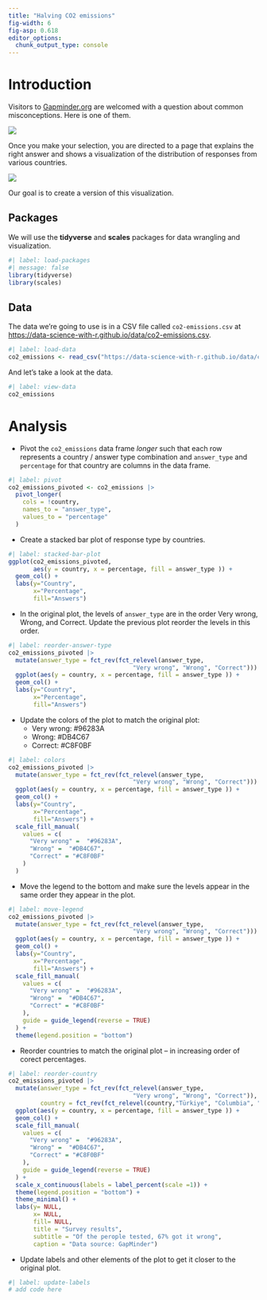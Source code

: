 ```yaml
---
title: "Halving CO2 emissions"
fig-width: 6
fig-asp: 0.618
editor_options: 
  chunk_output_type: console
---
```


# Introduction

Visitors to [Gapminder.org](https://www.gapminder.org/) are welcomed with a question about common misconceptions. Here is one of them.

![](https://data-science-with-r.github.io/images/gapminder-co2-question.png)

Once you make your selection, you are directed to a page that explains the right answer and shows a visualization of the distribution of responses from various countries.

![](https://data-science-with-r.github.io/images/gapminder-co2-answers.png)

Our goal is to create a version of this visualization.

## Packages

We will use the **tidyverse** and **scales** packages for data wrangling and visualization.

```r
#| label: load-packages
#| message: false
library(tidyverse)
library(scales)
```

## Data

The data we're going to use is in a CSV file called `co2-emissions.csv` at <https://data-science-with-r.github.io/data/co2-emissions.csv>.

```r
#| label: load-data
co2_emissions <- read_csv("https://data-science-with-r.github.io/data/co2-emissions.csv")
```

And let's take a look at the data.

```r
#| label: view-data
co2_emissions
```

# Analysis

-   Pivot the `co2_emissions` data frame *longer* such that each row represents a country / answer type combination and `answer_type` and `percentage` for that country are columns in the data frame.

```r
#| label: pivot
co2_emissions_pivoted <- co2_emissions |>
  pivot_longer(
    cols = !country,
    names_to = "answer_type",
    values_to = "percentage"
  )
```

-   Create a stacked bar plot of response type by countries.

```r
#| label: stacked-bar-plot
ggplot(co2_emissions_pivoted,
       aes(y = country, x = percentage, fill = answer_type )) +
  geom_col() +
  labs(y="Country",
       x="Percentage",
       fill="Answers")
```

-   In the original plot, the levels of `answer_type` are in the order Very wrong, Wrong, and Correct. Update the previous plot reorder the levels in this order.

```r
#| label: reorder-answer-type
co2_emissions_pivoted |>
  mutate(answer_type = fct_rev(fct_relevel(answer_type,
                                   "Very wrong", "Wrong", "Correct"))) |>
  ggplot(aes(y = country, x = percentage, fill = answer_type )) +
  geom_col() +
  labs(y="Country",
       x="Percentage",
       fill="Answers")
```

-   Update the colors of the plot to match the original plot:
    -   Very wrong: #96283A
    -   Wrong: #DB4C67
    -   Correct: #C8F0BF

```r
#| label: colors
co2_emissions_pivoted |>
  mutate(answer_type = fct_rev(fct_relevel(answer_type,
                                   "Very wrong", "Wrong", "Correct"))) |>
  ggplot(aes(y = country, x = percentage, fill = answer_type )) +
  geom_col() +
  labs(y="Country",
       x="Percentage",
       fill="Answers") + 
  scale_fill_manual(
    values = c(
      "Very wrong" =  "#96283A",
      "Wrong" =  "#DB4C67",
      "Correct" = "#C8F0BF"
    )
  )
```

-   Move the legend to the bottom and make sure the levels appear in the same order they appear in the plot.

```r
#| label: move-legend
co2_emissions_pivoted |>
  mutate(answer_type = fct_rev(fct_relevel(answer_type,
                                   "Very wrong", "Wrong", "Correct"))) |>
  ggplot(aes(y = country, x = percentage, fill = answer_type )) +
  geom_col() +
  labs(y="Country",
       x="Percentage",
       fill="Answers") + 
  scale_fill_manual(
    values = c(
      "Very wrong" =  "#96283A",
      "Wrong" =  "#DB4C67",
      "Correct" = "#C8F0BF"
    ), 
    guide = guide_legend(reverse = TRUE)
  ) +
  theme(legend.position = "bottom")
```

-   Reorder countries to match the original plot -- in increasing order of corect percentages.

```r
#| label: reorder-country
co2_emissions_pivoted |>
  mutate(answer_type = fct_rev(fct_relevel(answer_type,
                                   "Very wrong", "Wrong", "Correct")), 
         country = fct_rev(fct_relevel(country,"Türkiye", "Columbia", "Sweden", "Germany", "United Kingdom", "United States", "Kenya", "Pakistan"))) |>
  ggplot(aes(y = country, x = percentage, fill = answer_type )) +
  geom_col() +
  scale_fill_manual(
    values = c(
      "Very wrong" =  "#96283A",
      "Wrong" =  "#DB4C67",
      "Correct" = "#C8F0BF"
    ), 
    guide = guide_legend(reverse = TRUE)
  ) +
  scale_x_continuous(labels = label_percent(scale =1)) +
  theme(legend.position = "bottom") +
  theme_minimal() +
  labs(y= NULL,
       x= NULL,
       fill= NULL,
       title = "Survey results",
       subtitle = "Of the perople tested, 67% got it wrong",
       caption = "Data source: GapMinder") 
```

-   Update labels and other elements of the plot to get it closer to the original plot.

```r
#| label: update-labels
# add code here
```
